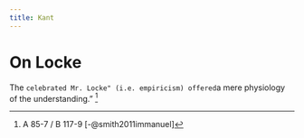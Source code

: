 ```yaml
---
title: Kant
---
```


# On Locke
The ``celebrated Mr. Locke" (i.e. empiricism) offered ``a mere physiology of the understanding." [^1]

[^1]: A 85-7 / B 117-9 [-@smith2011immanuel]